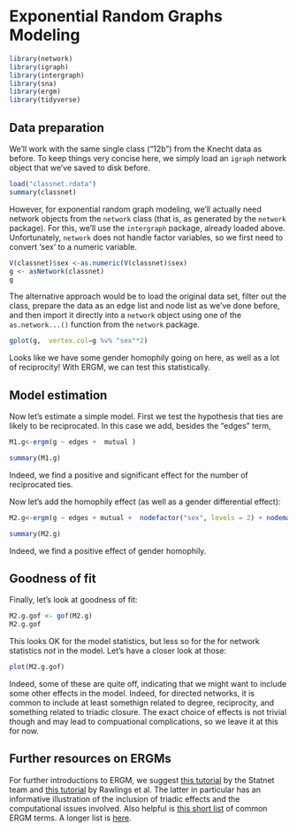 
# Exponential Random Graphs Modeling



```r

library(network)
library(igraph)
library(intergraph)
library(sna)
library(ergm)
library(tidyverse) 


```

## Data preparation

We'll work with the same single class ("12b") from the Knecht data as before. To keep things very concise here, we simply load an `igraph` network object that we've saved to disk before.


```r
load("classnet.rdata")
summary(classnet)
```

However, for exponential random graph modeling, we'll actually need network objects from the `network` class (that is, as generated by the `network` package). For this, we'll use the `intergraph` package, already loaded above. Unfortunately, `network` does not handle factor variables, so we first need to convert 'sex' to a numeric variable.

```r

V(classnet)$sex <-as.numeric(V(classnet)$sex)
g <- asNetwork(classnet)
g
```

The alternative approach would be to load the original data set, filter out the class, prepare the data as an edge list and node list as we've done before, and then import it directly into a `network` object using one of the `as.network...()` function from the `network` package. 

```r
gplot(g,  vertex.col=g %v% "sex"*2)
```
Looks like we have some gender homophily going on here, as well as a lot of reciprocity! With ERGM, we can test this statistically.  

## Model estimation

Now let's estimate a simple model. First we test the hypothesis that ties are likely to be reciprocated. In this case we add, besides the "edges"  term, 

```r
M1.g<-ergm(g ~ edges +  mutual )

summary(M1.g)
```
Indeed, we find a positive and significant effect for the number of reciprocated ties. 

Now let's add the homophily effect (as well as a gender differential effect):

```r
M2.g<-ergm(g ~ edges + mutual +  nodefactor("sex", levels = 2) + nodematch("sex" ))

summary(M2.g)


```
Indeed, we find a positive effect of gender homophily. 

## Goodness of fit

Finally, let's look at goodness of fit: 

```r
M2.g.gof <- gof(M2.g)
M2.g.gof
```
This looks OK for the model statistics, but less so for the for network statistics *not* in the model. Let's have a closer look at those:

```r
plot(M2.g.gof)
```

Indeed, some of these are quite off, indicating that we might want to include some other effects in the model. Indeed, for directed networks, it is common to include at least somethign related to degree, reciprocity, and something related to triadic closure. The exact choice of effects is not trivial though and may lead to compuational complications, so we leave it at this for now. 


## Further resources on ERGMs
For further introductions to ERGM, we suggest [this  tutorial](https://statnet.org/workshop-ergm/ergm_tutorial.html#1_Statistical_network_modeling_with_ERGMs)  by the Statnet team and [this tutorial](https://inarwhal.github.io/NetworkAnalysisR-book/ch13-Cross-Sectional-Network-Models-ERGM-R.html) by Rawlings et al. The latter in particular has an informative illustration of the inclusion of triadic effects and the computational issues involved. Also helpful is [this short list](https://statnet.org/nme/d2-ergmterms.html) of common ERGM terms. A longer list is [here](https://search.r-project.org/CRAN/refmans/ergm/html/ergmTerm.html). 





